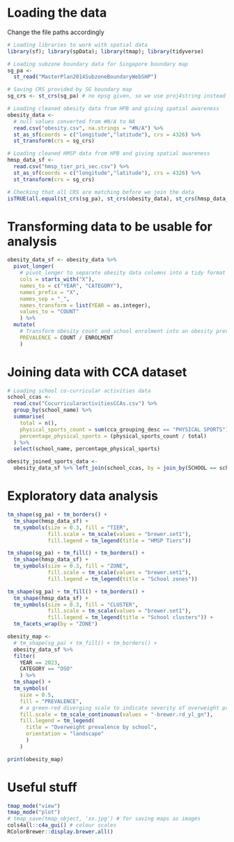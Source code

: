 # Loading the data

Change the file paths accordingly

```r
# Loading libraries to work with spatial data
library(sf); library(spData); library(tmap); library(tidyverse)

# Loading subzone boundary data for Singapore boundary map
sg_pa <- 
  st_read("MasterPlan2014SubzoneBoundaryWebSHP")

# Saving CRS provided by SG boundary map
sg_crs <- st_crs(sg_pa) # no epsg given, so we use proj4string instead

# Loading cleaned obesity data from HPB and giving spatial awareness
obesity_data <- 
  # null values converted from #N/A to NA
  read.csv("obesity.csv", na.strings = "#N/A") %>% 
  st_as_sf(coords = c("longitude","latitude"), crs = 4326) %>% 
  st_transform(crs = sg_crs)

# Loading cleaned HMSP data from HPB and giving spatial awareness
hmsp_data_sf <- 
  read.csv("hmsp_tier_pri_sec.csv") %>% 
  st_as_sf(coords = c("longitude","latitude"), crs = 4326) %>% 
  st_transform(crs = sg_crs)

# Checking that all CRS are matching before we join the data
isTRUE(all.equal(st_crs(sg_pa), st_crs(obesity_data), st_crs(hmsp_data_sf))) # CRS must match in order for data to be plotted correctly
```

# Transforming data to be usable for analysis

```r
obesity_data_sf <- obesity_data %>% 
  pivot_longer(
    # pivot_longer to separate obesity data columns into a tidy format
    cols = starts_with("X"),
    names_to = c("YEAR", "CATEGORY"),
    names_prefix = "X",
    names_sep = "_",
    names_transform = list(YEAR = as.integer),
    values_to = "COUNT"
    ) %>% 
  mutate(
    # Transform obesity count and school enrolment into an obesity prevalence figure
    PREVALENCE = COUNT / ENROLMENT
    )
```

# Joining data with CCA dataset

```r
# Loading school co-curricular activities data
school_ccas <- 
  read.csv("CocurricularactivitiesCCAs.csv") %>% 
  group_by(school_name) %>% 
  summarise(
    total = n(),
    physical_sports_count = sum(cca_grouping_desc == "PHYSICAL SPORTS"),
    percentage_physical_sports = (physical_sports_count / total)
  ) %>% 
  select(school_name, percentage_physical_sports)

obesity_joined_sports_data <- 
  obesity_data_sf %>% left_join(school_ccas, by = join_by(SCHOOL == school_name))
```

# Exploratory data analysis

```r
tm_shape(sg_pa) + tm_borders() +
  tm_shape(hmsp_data_sf) +
  tm_symbols(size = 0.3, fill = "TIER", 
             fill.scale = tm_scale(values = "brewer.set1"), 
             fill.legend = tm_legend(title = "HMSP Tiers"))

tm_shape(sg_pa) + tm_fill() + tm_borders() +
  tm_shape(hmsp_data_sf) +
  tm_symbols(size = 0.3, fill = "ZONE", 
             fill.scale = tm_scale(values = "brewer.set1"), 
             fill.legend = tm_legend(title = "School zones"))

tm_shape(sg_pa) + tm_fill() + tm_borders() +
  tm_shape(hmsp_data_sf) +
  tm_symbols(size = 0.3, fill = "CLUSTER", 
             fill.scale = tm_scale(values = "brewer.set1"), 
             fill.legend = tm_legend(title = "School clusters")) +
  tm_facets_wrap(by = "ZONE")
```

```r
obesity_map <- 
  # tm_shape(sg_pa) + tm_fill() + tm_borders() +
  obesity_data_sf %>% 
  filter(
    YEAR == 2023,
    CATEGORY == "OSO"
    ) %>% 
  tm_shape() +
  tm_symbols(
    size = 0.5,
    fill = "PREVALENCE", 
    # a green-red diverging scale to indicate severity of overweight prevalence
    fill.scale = tm_scale_continuous(values = "-brewer.rd_yl_gn"), 
    fill.legend = tm_legend(
      title = "Overweight prevalence by school",
      orientation = "landscape"
      )
    )

print(obesity_map)
```

# Useful stuff

```r
tmap_mode("view")
tmap_mode("plot")
# tmap_save(tmap_object, 'xx.jpg') # for saving maps as images
cols4all::c4a_gui() # colour scales
RColorBrewer::display.brewer.all()
```
